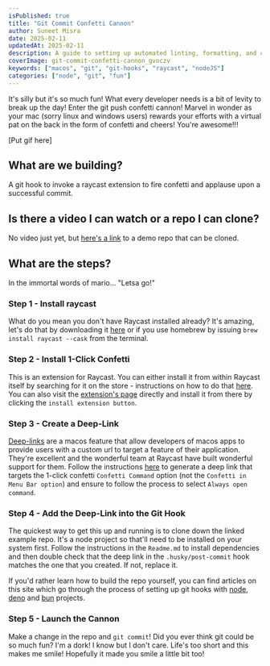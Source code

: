```yaml
---
isPublished: true
title: "Git Commit Confetti Cannon"
author: Suneet Misra
date: 2025-02-11
updatedAt: 2025-02-11
description: A guide to setting up automated linting, formatting, and conventional commits in Bun projects using Git hooks.
coverImage: git-commit-confetti-cannon_gvoczv
keywords: ["macos", "git", "git-hooks", "raycast", "nodeJS"]
categories: ["node", "git", "fun"]
---
```


<SuspendedArticleImage
  src="git-commit-confetti-cannon_gvoczv"
  alt="Thumbnail image showing the title for the article with the raycast and git logos"
/>

It's silly but it's so much fun! What every developer needs is a bit of levity to break up the day! Enter the git push confetti cannon! Marvel in wonder as your mac (sorry linux and windows users) rewards your efforts with a virtual pat on the back in the form of confetti and cheers! You're awesome!!!

[Put gif here]

## What are we building?

A git hook to invoke a raycast extension to fire confetti and applause upon a successful commit.

## Is there a video I can watch or a repo I can clone?

No video just yet, but [here's a link]() to a demo repo that can be cloned.

## What are the steps?

In the immortal words of mario... "Letsa go!"

### Step 1 - Install raycast

What do you mean you don't have Raycast installed already? It's amazing, let's do that by downloading it [here](https://www.raycast.com/) or if you use homebrew by issuing `brew install raycast --cask` from the terminal.

### Step 2 - Install 1-Click Confetti

This is an extension for Raycast. You can either install it from within Raycast itself by searching for it on the store - instructions on how to do that [here](https://manual.raycast.com/store). You can also visit the [extension's page](https://www.raycast.com/peduarte/1-click-confetti) directly and install it from there by clicking the `install extension button`.

### Step 3 - Create a Deep-Link

[Deep-links](https://developer.apple.com/documentation/xcode/defining-a-custom-url-scheme-for-your-app) are a macos feature that allow developers of macos apps to provide users with a custom url to target a feature of their application. They're excellent and the wonderful team at Raycast have built wonderful support for them. Follow the instructions [here](https://manual.raycast.com/deeplinks) to generate a deep link that targets the 1-click confetti `Confetti Command` option (not the `Confetti in Menu Bar option`) and ensure to follow the process to select `Always open command`.

### Step 4 - Add the Deep-Link into the Git Hook

The quickest way to get this up and running is to clone down the linked example repo. It's a node project so that'll need to be installed on your system first. Follow the instructions in the `Readme.md` to install dependencies and then double check that the deep link in the `.husky/post-commit` hook matches the one that you created. If not, replace it.

If you'd rather learn how to build the repo yourself, you can find articles on this site which go through the process of setting up git hooks with [node](/linting-formatting-setup), [deno](linting-formatting-setup-deno) and [bun](linting-formatting-setup-bun) projects.

### Step 5 - Launch the Cannon

Make a change in the repo and `git commit`! Did you ever think git could be so much fun? I'm a dork! I know but I don't care. Life's too short and this makes me smile! Hopefully it made you smile a little bit too!
